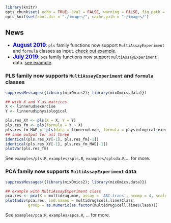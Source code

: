 ```r
library(knitr)
opts_chunk$set( echo = TRUE, eval = FALSE, warning = FALSE, fig.path = './images/', fig.asp = 1, out.width = "50%", cache = FALSE)
opts_knit$set(root.dir = "./images/", cache.path = "./images/")
```

## News

 
  * <span style="color:blue"><big>**August 2019**</big></span>: `pls` family functions now support `MultiAssayExperiment` and `formula` classes as input. [check out example](#pls-mae-formula).
  * <span style="color:blue"><big>**July 2019**</big></span>: `pca` family functions now support `MultiAssayExperiment` data. [see example](#pca-mae).

### PLS family now supports `MultiAssayExperiment` and `formula` classes  {#pls-mae-formula}
```r
suppressMessages({library(mixOmics2); library(mixOmics.data)})

## with X and Y as matrices
X <- linnerud$exercise
Y <- linnerud$physiological

pls.res_XY <- pls(X = X, Y = Y)
pls.res_fm <- pls(formula = Y ~ X)
pls.res_fm_MAE <- pls(data = linnerud.mae, formula = physiological~exercise)
## same output for all three
identical(pls.res_XY[-1], pls.res_fm[-1])
identical(pls.res_XY[-1], pls.res_fm_MAE[-1])
plotVar(pls.res_fm)
```


See `examples/pls.R`, `examples/spls.R`, `examples/splsda.R`,... for more.

### PCA family now supports `MultiAssayExperiment` data {#pca-mae}

```r
suppressMessages({library(mixOmics2); library(mixOmics.data)})

## example with MultiAssayExperiment class
pca.res <- pca(X = multidrug.mae, assay = 'ABC.trans', ncomp = 4, scale = TRUE)
plotIndiv(pca.res, ind.names = multidrug$cell.line$Class,
          group = as.numeric(as.factor(multidrug$cell.line$Class)))

```

 See `examples/pca.R`, `examples/spca.R`, ... for more.
 
